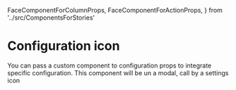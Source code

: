 
  FaceComponentForColumnProps,
  FaceComponentForActionProps,
} from '../src/ComponentsForStories'

<Meta title="ReactCollectionManager/Configuration icon" component={ReactCollectionManager} />

# Configuration icon

You can pass a custom component to configuration props to integrate specific configuration. This component will be un a modal, call by a settings icon

<Preview>
  <Story name="Standard">
    <ReactCollectionManager
      title="Example"
      columns={columns}
      entries={entries}
      configuration={configuration}
    />
  </Story>
</Preview>
